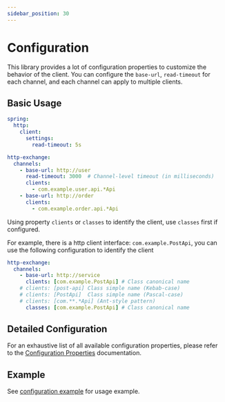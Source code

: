 ```yaml
---
sidebar_position: 30
---
```


# Configuration

This library provides a lot of configuration properties to customize the behavior of the client.
You can configure the `base-url`, `read-timeout` for each channel, and each channel can apply to multiple clients.

## Basic Usage

```yaml title="application.yaml"
spring:
  http:
    client:
      settings:
        read-timeout: 5s

http-exchange:
  channels:
    - base-url: http://user
      read-timeout: 3000  # Channel-level timeout (in milliseconds)
      clients:
        - com.example.user.api.*Api
    - base-url: http://order
      clients:
        - com.example.order.api.*Api
```

Using property `clients` or `classes` to identify the client, use `classes` first if configured.

For example, there is a http client interface: `com.example.PostApi`, you can use the following configuration to identify the client

```yaml title="application.yaml"
http-exchange:
  channels:
    - base-url: http://service
      clients: [com.example.PostApi] # Class canonical name
    # clients: [post-api] Class simple name (Kebab-case)
    # clients: [PostApi]  Class simple name (Pascal-case)
    # clients: [com.**.*Api] (Ant-style pattern)
      classes: [com.example.PostApi] # Class canonical name
```

## Detailed Configuration

For an exhaustive list of all available configuration properties, please refer to the [Configuration Properties](../40-configuration-properties.md) documentation.

## Example

See [configuration example](https://github.com/DanielLiu1123/httpexchange-spring-boot-starter/blob/main/httpexchange-spring-boot-autoconfigure/src/main/resources/application-http-exchange-statrer-example.yml) for usage example.
